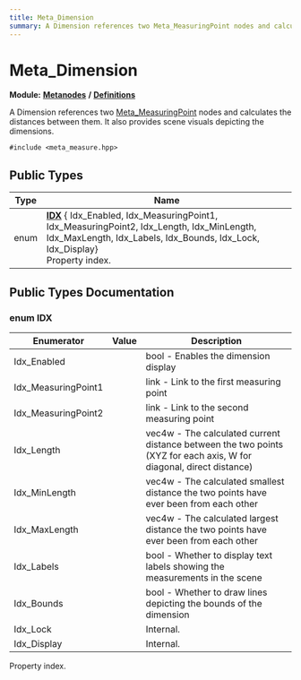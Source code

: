 ```yaml
---
title: Meta_Dimension
summary: A Dimension references two Meta_MeasuringPoint nodes and calculates the distances between them. It also provides scene visuals depicting the dimensions. 
---
```


# Meta_Dimension

**Module:** **[Metanodes](../../modules/metanodes/index.mdx)** **/** **[Definitions](../../modules/metanodes/definitions.mdx)**

A Dimension references two [Meta_MeasuringPoint](../metanodes/meta-measuring-point.mdx) nodes and calculates the distances between them. It also provides scene visuals depicting the dimensions. 

`#include <meta_measure.hpp>`

## Public Types

| Type           | Name           |
| -------------- | -------------- |
| enum| **[IDX](#enum-idx)** { Idx_Enabled, Idx_MeasuringPoint1, Idx_MeasuringPoint2, Idx_Length, Idx_MinLength, Idx_MaxLength, Idx_Labels, Idx_Bounds, Idx_Lock, Idx_Display}<br />Property index.  |

## Public Types Documentation

### enum IDX

| Enumerator | Value | Description |
| ---------- | ----- | ----------- |
| Idx_Enabled | | bool - Enables the dimension display   |
| Idx_MeasuringPoint1 | | link - Link to the first measuring point   |
| Idx_MeasuringPoint2 | | link - Link to the second measuring point   |
| Idx_Length | | vec4w - The calculated current distance between the two points (XYZ for each axis, W for diagonal, direct distance)   |
| Idx_MinLength | | vec4w - The calculated smallest distance the two points have ever been from each other   |
| Idx_MaxLength | | vec4w - The calculated largest distance the two points have ever been from each other   |
| Idx_Labels | | bool - Whether to display text labels showing the measurements in the scene   |
| Idx_Bounds | | bool - Whether to draw lines depicting the bounds of the dimension   |
| Idx_Lock | | Internal.   |
| Idx_Display | | Internal.   |

Property index. 
